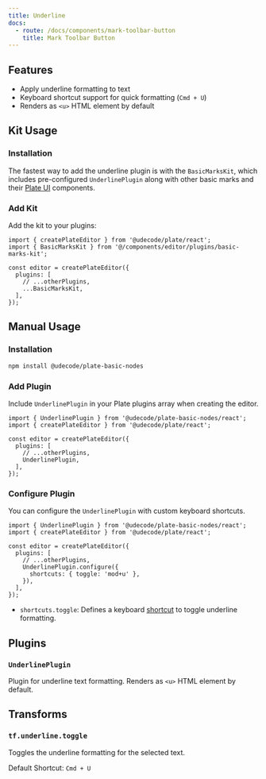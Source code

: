 ```yaml
---
title: Underline
docs:
  - route: /docs/components/mark-toolbar-button
    title: Mark Toolbar Button
---
```


<ComponentPreview name="basic-marks-demo" />

<PackageInfo>

## Features

- Apply underline formatting to text
- Keyboard shortcut support for quick formatting (`Cmd + U`)
- Renders as `<u>` HTML element by default

</PackageInfo>

## Kit Usage

<Steps>

### Installation

The fastest way to add the underline plugin is with the `BasicMarksKit`, which includes pre-configured `UnderlinePlugin` along with other basic marks and their [Plate UI](/docs/installation/plate-ui) components.

<ComponentSource name="basic-marks-kit" />

### Add Kit

Add the kit to your plugins:

```tsx
import { createPlateEditor } from '@udecode/plate/react';
import { BasicMarksKit } from '@/components/editor/plugins/basic-marks-kit';

const editor = createPlateEditor({
  plugins: [
    // ...otherPlugins,
    ...BasicMarksKit,
  ],
});
```

</Steps>

## Manual Usage

<Steps>

### Installation

```bash
npm install @udecode/plate-basic-nodes
```

### Add Plugin

Include `UnderlinePlugin` in your Plate plugins array when creating the editor.

```tsx
import { UnderlinePlugin } from '@udecode/plate-basic-nodes/react';
import { createPlateEditor } from '@udecode/plate/react';

const editor = createPlateEditor({
  plugins: [
    // ...otherPlugins,
    UnderlinePlugin,
  ],
});
```

### Configure Plugin

You can configure the `UnderlinePlugin` with custom keyboard shortcuts.

```tsx
import { UnderlinePlugin } from '@udecode/plate-basic-nodes/react';
import { createPlateEditor } from '@udecode/plate/react';

const editor = createPlateEditor({
  plugins: [
    // ...otherPlugins,
    UnderlinePlugin.configure({
      shortcuts: { toggle: 'mod+u' },
    }),
  ],
});
```

- `shortcuts.toggle`: Defines a keyboard [shortcut](/docs/plugin-shortcuts) to toggle underline formatting.

</Steps>

## Plugins

### `UnderlinePlugin`

Plugin for underline text formatting. Renders as `<u>` HTML element by default.

## Transforms

### `tf.underline.toggle`

Toggles the underline formatting for the selected text.

Default Shortcut: `Cmd + U`